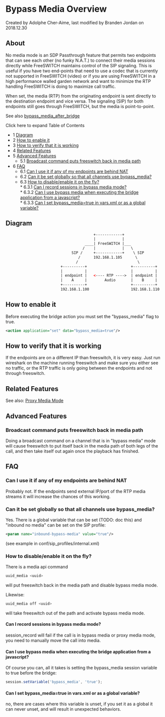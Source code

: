 
# Bypass Media Overview 

 Created by  Adolphe Cher-Aime, last modified by  Branden Jordan on 2018.12.30

## About

No media mode is an SDP Passthrough feature that permits two endpoints that can see each other (no funky N.A.T.) to connect their media sessions directly while FreeSWITCH maintains control of the SIP signaling. This is useful if you have two end-points that need to use a codec that is currently not supported in FreeSWITCH (video) or if you are using FreeSWITCH in a high performance walled garden network and want to minimize the RTP handling FreeSWITCH is doing to maximize call traffic.

When set, the media (RTP) from the originating endpoint is sent directly to the destination endpoint and vice versa. The signaling (SIP) for both endpoints still goes through FreeSWITCH, but the media is point-to-point. 

See also [bypass\_media\_after\_bridge](../../Introduction/Variables/index.mdx#0-about)

Click here to expand Table of Contents

* 1 [Diagram](#diagram)
* 2 [How to enable it](#how-to-enable-it)
* 3 [How to verify that it is working](#how-to-verify-that-it-is-working)
* 4 [Related Features](#related-features)
* 5 [Advanced Features](#advanced-features)  
   * 5.1 [Broadcast command puts freeswitch back in media path](#broadcast-command-puts-freeswitch-back-in-media-path)
* 6 [FAQ](#-freeswitch--bypass-media-overview-)  
   * 6.1 [Can I use it if any of my endpoints are behind NAT](#can-i-use-it-if-any-of-my-endpoints-are-behind-nat)  
   * 6.2 [Can it be set globally so that all channels use bypass\_media?](#can-it-be-set-globally-so-that-all-channels-use-bypass_media)  
   * 6.3 [How to disable/enable it on the fly?](#how-to-disableenable-it-on-the-fly)  
         * 6.3.1 [Can I record sessions in bypass media mode?](#can-i-record-sessions-in-bypass-media-mode)  
         * 6.3.2 [Can I use bypass media when executing the bridge application from a javascript?](#can-i-use-bypass-media-when-executing-the-bridge-application-from-a-javascript)  
         * 6.3.3 [Can I set bypass\_media=true in vars.xml or as a global variable?](#can-i-set-bypass_mediatrue-in-varsxml-or-as-a-global-variable)

## Diagram

```xml
                                        +------------+
                                        |            |
                                    ____| FreeSWITCH |___
                                   /    |            |   \
                              SIP /     +------------+    \ SIP
                                 /      192.168.1.105      \
                                /                           \
                         +----------+                    +----------+
                         |          |                    |          |
                         | endpoint |   <---- RTP ---->  | endpoint |
                         |    A     |        Audio       |    B     |
                         +----------+                    +----------+
                         192.168.1.100                   192.168.1.110
```

## How to enable it

Before executing the bridge action you must set the "bypass\_media" flag to true.

```xml
<action application="set" data="bypass_media=true"/> 
```

## How to verify that it is working

If the endpoints are on a different IP than freeswitch, it is very easy. Just run wireshark on the machine running freeswitch and make sure you either see no traffic, or the RTP traffic is only going between the endpoints and not through freeswitch.

## Related Features

See also: [Proxy Media Mode](../../Configuration/Proxy-Media_13173588.mdx#faqs)

## Advanced Features

### Broadcast command puts freeswitch back in media path

Doing a broadcast command on a channel that is in "bypass media" mode will cause freeswitch to put itself back in the media path of both legs of the call, and then take itself out again once the playback has finished.

## FAQ

### Can I use it if any of my endpoints are behind NAT

Probably not. If the endpoints send external IP/port of the RTP media streams it will increase the chances of this working.

### Can it be set globally so that all channels use bypass_media?

Yes. There is a global variable that can be set (TODO: doc this) and "inbound no media" can be set on the SIP profile:

```xml
<param name="inbound-bypass-media" value="true"/>
```

(see example in conf/sip\_profiles/internal.xml)

### How to disable/enable it on the fly?

There is a media api command

```py
uuid_media <uuid>
```

will put freeswitch back in the media path and disable bypass media mode.

Likewise:

```py
uuid_media off <uuid> 
```

will take freeswitch out of the path and activate bypass media mode.

#### Can I record sessions in bypass media mode?

session\_record will fail if the call is in bypass media or proxy media mode, you need to manually move the call into media.

#### Can I use bypass media when executing the bridge application from a javascript?

Of course you can, all it takes is setting the bypass\_media session variable to true before the bridge:

```js
session.setVariable('bypass_media', 'true');
```

#### Can I set bypass_media=true in vars.xml or as a global variable?

no, there are cases where this variable is unset, if you set it as a global it can never unset, and will result in unexpected behaviors.


